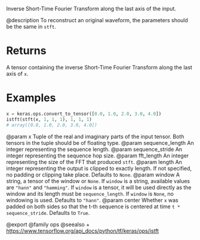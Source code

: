 Inverse Short-Time Fourier Transform along the last axis of the input.

@description
To reconstruct an original waveform, the parameters should be the same in
`stft`.

# Returns
A tensor containing the inverse Short-Time Fourier Transform along the
last axis of `x`.

# Examples
```python
x = keras.ops.convert_to_tensor([0.0, 1.0, 2.0, 3.0, 4.0])
istft(stft(x, 1, 1, 1), 1, 1, 1)
# array([0.0, 1.0, 2.0, 3.0, 4.0])
```

@param x Tuple of the real and imaginary parts of the input tensor. Both
    tensors in the tuple should be of floating type.
@param sequence_length An integer representing the sequence length.
@param sequence_stride An integer representing the sequence hop size.
@param fft_length An integer representing the size of the FFT that produced
    `stft`.
@param length An integer representing the output is clipped to exactly length.
    If not specified, no padding or clipping take place. Defaults to
    `None`.
@param window A string, a tensor of the window or `None`. If `window` is a
    string, available values are `"hann"` and `"hamming"`. If `window`
    is a tensor, it will be used directly as the window and its length
    must be `sequence_length`. If `window` is `None`, no windowing is
    used. Defaults to `"hann"`.
@param center Whether `x` was padded on both sides so that the t-th sequence
    is centered at time `t * sequence_stride`. Defaults to `True`.

@export
@family ops
@seealso
+ <https://www.tensorflow.org/api_docs/python/tf/keras/ops/istft>
